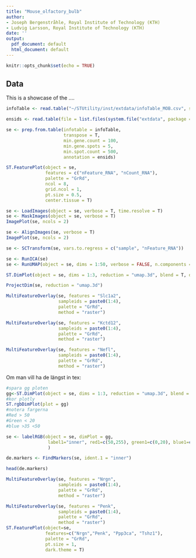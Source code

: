 ```yaml
---
title: "Mouse_olfactory_bulb"
author:
- Joseph Bergenstråhle, Royal Institute of Technology (KTH)
- Ludvig Larsson, Royal Institute of Technology (KTH)
date: ''
output:
  pdf_document: default
  html_document: default
---
```


```r
knitr::opts_chunk$set(echo = TRUE)
```

## Data

This is a showcase of the ....


```r

infoTable <- read.table("~/STUtility/inst/extdata/infoTable_MOB.csv", sep=";", header=T, stringsAsFactors = F)

```

```r
ensids <- read.table(file = list.files(system.file("extdata", package = "STutility"), full.names = T, pattern = "mouse_genes"), header = T, sep = "\t", stringsAsFactors = F)

se <- prep.from.table(infotable = infoTable, 
                      transpose = T, 
                      min.gene.count = 100, 
                      min.gene.spots = 5,
                      min.spot.count = 500, 
                      annotation = ensids)


```

```r

ST.FeaturePlot(object = se, 
               features = c("nFeature_RNA", "nCount_RNA"), 
               palette = "GrRd",
               ncol = 8, 
               grid.ncol = 1, 
               pt.size = 0.5, 
               center.tissue = T)

```


```r

se <- LoadImages(object = se, verbose = T, time.resolve = T)
se <- MaskImages(object = se, verbose = T)
ImagePlot(se, ncols = 2)
```

```r

se <- AlignImages(se, verbose = T)
ImagePlot(se, ncols = 2)

```

```r

se <- SCTransform(se, vars.to.regress = c("sample", "nFeature_RNA"))

```

```r

se <- RunICA(se)
se <- RunUMAP(object = se, dims = 1:50, verbose = FALSE, n.components = 3, reduction = "ica", reduction.name = "umap.3d")

ST.DimPlot(object = se, dims = 1:3, reduction = "umap.3d", blend = T, dark.theme = T)

ProjectDim(se, reduction = "umap.3d")
```


```r
MultiFeatureOverlay(se, features = "Slc1a2", 
                    sampleids = paste0(1:4),
                    palette = "GrRd",
                    method = "raster")

```

```r
MultiFeatureOverlay(se, features = "Kctd12", 
                    sampleids = paste0(1:4),
                    palette = "GrRd",
                    method = "raster")

```

```r
MultiFeatureOverlay(se, features = "Nefl", 
                    sampleids = paste0(1:4),
                    palette = "GrRd",
                    method = "raster")

```

Om man vill ha de längst in tex:


```r
#spara gg ploten
gg<-ST.DimPlot(object = se, dims = 1:3, reduction = "umap.3d", blend = T, dark.theme = T)
#kor plotly
ST.rgbDimPlot(plot = gg)
#notera fargerna
#Red > 50
#Green < 20
#blue >35 <50

se <- labelRGB(object = se, dimPlot = gg, 
                label1="inner", red1=c(50,255), green1=c(0,20), blue1=c(35,50)
                )

de.markers <- FindMarkers(se, ident.1 = "inner")

head(de.markers)
```

```r
MultiFeatureOverlay(se, features = "Nrgn", 
                    sampleids = paste0(1:4),
                    palette = "GrRd",
                    method = "raster")

MultiFeatureOverlay(se, features = "Penk", 
                    sampleids = paste0(1:4),
                    palette = "GrRd",
                    method = "raster")
ST.FeaturePlot(object=se,
               features=c("Nrgn","Penk", "Ppp3ca", "Tshz1"),
               palette = "GrRd",
               pt.size = 1,
               dark.theme = T)
```
